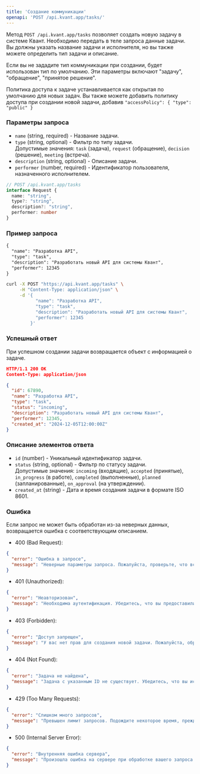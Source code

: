 ```yaml
---
title: 'Создание коммуникации'
openapi: 'POST /api.kvant.app/tasks/'
---
```


Метод `POST /api.kvant.app/tasks` позволяет создать новую задачу в системе Квант. Необходимо передать в теле запроса данные задачи.
Вы должны указать название задачи и исполнителя, но вы также можете определить тип задачи и описание.

Если вы не зададите тип коммуникации при создании, будет использован тип по умолчанию. Эти параметры включают "задачу", "обращение", "принятое решение".

Политика доступа к задаче устанавливается как открытая по умолчанию для новых задач. Вы также можете добавить политику доступа при создании новой задачи, добавив `"accessPolicy": { "type": "public" }`

### Параметры запроса

- `name` (string, required) - Название задачи.
- `type` (string, optional) - Фильтр по типу задачи.  
  Допустимые значения: `task` (задача), `request` (обращение), `decision` (решение), `meeting` (встреча).
- `description` (string, optional) - Описание задачи.
- `performer` (number, required) - Идентификатор пользователя, назначенного исполнителем.

```typescript
// POST /api.kvant.app/tasks
interface Request { 
  name: "string",
  type?: "string",
  description?: "string",
  performer: number
}
```

### Пример запроса
<CodeGroup>

```md Request
{
  "name": "Разработка API",
  "type": "task",
  "description": "Разработать новый API для системы Квант",
  "performer": 12345
}
```

```bash cURL
curl -X POST "https://api.kvant.app/tasks" \
     -H "Content-Type: application/json" \
     -d '{
           "name": "Разработка API",
           "type": "task",
           "description": "Разработать новый API для системы Квант",
           "performer": 12345
         }'
```

</CodeGroup>

### Успешный ответ
При успешном создании задачи возвращается объект с информацией о задаче.

```json
HTTP/1.1 200 OK
Content-Type: application/json

{
  "id": 67890,
  "name": "Разработка API",
  "type": "task",
  "status": "incoming",
  "description": "Разработать новый API для системы Квант",
  "performer": 12345,
  "created_at": "2024-12-05T12:00:00Z"
}
```

### Описание элементов ответа

- `id` (number) - Уникальный идентификатор задачи.
- `status` (string, optional) - Фильтр по статусу задачи.  
  Допустимые значения: `incoming` (входящие), `accepted` (принятые), `in_progress` (в работе), `completed` (выполненные), `planned` (запланированные), `on_approval` (на утверждении).
- `created_at` (string) - Дата и время создания задачи в формате ISO 8601.

### Ошибка
Если запрос не может быть обработан из-за неверных данных, возвращается ошибка с соответствующим описанием.

- 400 (Bad Request):
```json
{
  "error": "Ошибка в запросе",
  "message": "Неверные параметры запроса. Пожалуйста, проверьте, что все обязательные поля заполнены корректно и повторите попытку."
}
```

- 401 (Unauthorized):
```json
{
  "error": "Неавторизован",
  "message": "Необходима аутентификация. Убедитесь, что вы предоставили правильный API-ключ в заголовке запроса."
}
```
- 403 (Forbidden):
```json
{
  "error": "Доступ запрещен",
  "message": "У вас нет прав для создания новой задачи. Пожалуйста, обратитесь к администратору системы для получения соответствующих разрешений."
}
```
- 404 (Not Found):
```json
{
  "error": "Задача не найдена",
  "message": "Задача с указанным ID не существует. Убедитесь, что вы используете правильный идентификатор задачи."
}
```
- 429 (Too Many Requests):
```json
{
  "error": "Слишком много запросов",
  "message": "Превышен лимит запросов. Подождите некоторое время, прежде чем отправлять новый запрос."
}
```
- 500 (Internal Server Error):
```json
{
  "error": "Внутренняя ошибка сервера",
  "message": "Произошла ошибка на сервере при обработке вашего запроса. Пожалуйста, попробуйте еще раз позже или обратитесь в службу поддержки."
}
```